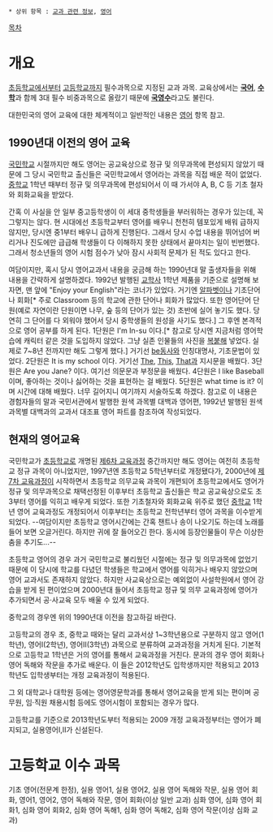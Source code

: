  * 상위 항목 : [[교과 관련 정보]], [[영어]]

[[목차]]

= 개요 =
[[초등학교]]에서부터 [[고등학교]]까지 필수과목으로 지정된 교과 과목. 교육상에서는 '''[[국어(교과)|국어]]''', '''[[수학]]'''과 함께 3대 필수 비중과목으로 올랐기 때문에 '''[[국영수]]'''라고도 불린다. 

대한민국의 영어 교육에 대한 체계적이고 일반적인 내용은 [[영어]] 항목 참고.

== 1990년대 이전의 영어 교육 ==
[[국민학교]] 시절까지만 해도 영어는 공교육상으로 정규 및 의무과목에 편성되지 않았기 때문에 그 당시 국민학교 출신들은 국민학교에서 영어라는 과목을 직접 배운 적이 없었다. [[중학교]] 1학년 때부터 정규 및 의무과목에 편성되어서 이 때 가서야 A, B, C 등 기초 철자와 회화교육을 받았다.

간혹 이 사실을 안 일부 중고등학생이 이 세대 중학생들을 부러워하는 경우가 있는데, 꼭 그렇지는 않다. 현 시대에선 초등학교부터 영어를 배우니 천천히 템포있게 배워 급하지 않지만, 당시엔 중1부터 배우니 급하게 진행된다. 그래서 당시 수업 내용을 뛰어넘어 버리거나 진도에만 급급해 학생들이 다 이해하지 못한 상태에서 끝마치는 일이 빈번했다. 그래서 청소년들의 영어 시험 점수가 낮아 잠시 사회적 문제가 된 적도 있다고 한다. 

여담이지만, 혹시 당시 영어교과서 내용을 궁금해 하는 1990년대 말 출생자들을 위해 내용을 간략하게 설명하겠다. 1992년 발행된 [[교학사]] 1학년 제품을 기준으로 설명해 보자면, 맨 앞에 "Enjoy your English"라는 코너가 있었다. 거기엔 [[알파벳]]이나 기초단어나 회화[* 주로 Classroom 등의 학교에 관한 단어나 회화가 많았다. 또한 영어단어 단원(예로 자연이란 단원이면 나무, 숲 등의 단어가 있는 것) 초반에 실어 놓기도 했다. 당연히 그 단어를 다 외워야 했어서 당시 중학생들의 원성을 사기도 했다.] 그 후엔 본격적으로 영어 공부를 하게 된다. 1단원은 I'm In-su 이다.[* 참고로 당시엔 지금처럼 영어학습에 캐릭터 같은 것을 도입하지 않았다. 그냥 실존 인물들의 사진을 [[복붙]]해 넣었다. 실제로 7~8년 전까지만 해도 그렇게 했다.] 거기선 [[be동사]]와 인칭대명사, 기초문법이 있었다. 2단원은 It is my school 이다. 거기선 [[The]], [[This]], [[That]]과 지시문을 배웠다. 3단원은 Are you Jane? 이다. 여기선 의문문과 부정문을 배웠다. 4단원은 l like Baseball 이며, 좋아하는 것이나 싫어하는 것을 표현하는 걸 배웠다. 5단원은 what time is it? 이며 시간에 대해 배웠다. 너무 길어지니 여기까지 서술하도록 하겠다. 참고로 이 내용은 경험자들의 말과 국민서관에서 발행한 원색 과목별 대백과 영어편, 1992년 발행된 원색 과목별 대백과의 교과서 대조표 영어 파트를 참조하여 작성되었다.

== 현재의 영어교육 ==
국민학교가 [[초등학교]]로 개명된 [[제6차 교육과정]] 중간까지만 해도 영어는 여전히 초등학교 정규 과목이 아니었지만, 1997년엔 초등학교 5학년부터로 개정됐다가, 2000년에 [[제7차 교육과정]]이 시작하면서 초등학교 의무교육 과목이 개편되어 초등학교에서도 영어가 정규 및 의무과목으로 채택선정된 이후부터 초등학교 출신들은 학교 공교육상으로도 초3부터 영어를 익히고 배우게 되었다. 또한 기초철자와 회화교육 위주로 했던 [[중학교]] 1학년 영어 교육과정도 개정되어서 이후부터는 초등학교 전학년부터 영어 과목을 이수받게 되었다. --여담이지만 초등학교 영어시간에는 간혹 챈트나 송이 나오기도 하는데 노래를 들어 보면 오글거린다. 하지만 귀에 잘 들어오긴 한다. 동시에 등장인물들이 무슨 이상한 춤을 추기도...--

초등학교 영어의 경우 과거 국민학교로 불리웠던 시절에는 정규 및 의무과목에 없었기 때문에 이 당시에 학교를 다녔던 학생들은 학교에서 영어를 익히거나 배우지 않았으며 영어 교과서도 존재하지 않았다. 하지만 사교육상으로는 예외없이 사설학원에서 영어 강습을 받게 된 편이었으며 2000년대 들어서 초등학교 정규 및 의무 교육과정에 영어가 추가되면서 공·사교육 모두 배울 수 있게 되었다. 

중학교의 경우엔 위의 1990년대 이전을 참고하길 바란다.

고등학교의 경우 초, 중학교 때와는 달리 교과서상 1~3학년용으로 구분하지 않고 영어(1학년), 영어Ⅰ(2학년), 영어Ⅱ(3학년) 과목으로 분류하여 교과과정을 거치게 된다. 기본적으로 고등학교 1학년은 거의 영어를 통해서 교육과정을 거친다. 문과의 경우 영어 회화나 영어 독해와 작문을 추가로 배운다. 이 들은 2012학년도 입학생까지만 적용되고 2013학년도 입학생부터는 개정 교육과정이 적용된다.

그 외 대학교나 대학원 등에는 영어영문학과를 통해서 영어교육을 받게 되는 편이며 공무원, 임·직원 채용시험 등에도 영어시험이 포함되는 경우가 많다.

고등학교를 기준으로 2013학년도부터 적용되는 2009 개정 교육과정부터는 영어가 폐지되고, 실용영어Ⅰ,Ⅱ가 신설된다.
= 고등학교 이수 과목 =
기초 영어(전문계 한정), 실용 영어1, 실용 영어2, 실용 영어 독해와 작문, 실용 영어 회화, 영어1, 영어2, 영어 독해와 작문, 영어 회화(이상 일반 교과)
심화 영어, 심화 영어 회화1, 심화 영어 회화2, 심화 영어 독해1, 심화 영어 독해2, 심화 영어 작문(이상 심화 교과)
